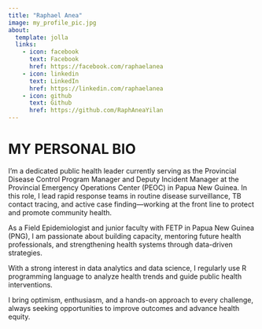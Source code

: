 ```yaml
---
title: "Raphael Anea"
image: my_profile_pic.jpg
about:
  template: jolla
  links:
    - icon: facebook
      text: Facebook
      href: https://facebook.com/raphaelanea
    - icon: linkedin
      text: LinkedIn
      href: https://linkedin.com/raphaelanea
    - icon: github
      text: Github
      href: https://github.com/RaphAneaYilan
---
```


# MY PERSONAL BIO

I’m a dedicated public health leader currently serving as the Provincial Disease Control Program Manager and Deputy Incident Manager at the Provincial Emergency Operations Center (PEOC) in Papua New Guinea. In this role, I lead rapid response teams in routine disease surveillance, TB contact tracing, and active case finding—working at the front line to protect and promote community health.

As a Field Epidemiologist and junior faculty with FETP in Papua New Guinea (PNG), I am passionate about building capacity, mentoring future health professionals, and strengthening health systems through data-driven strategies.

With a strong interest in data analytics and data science, I regularly use R programming language to analyze health trends and guide public health interventions. 

I bring optimism, enthusiasm, and a hands-on approach to every challenge, always seeking opportunities to improve outcomes and advance health equity.
